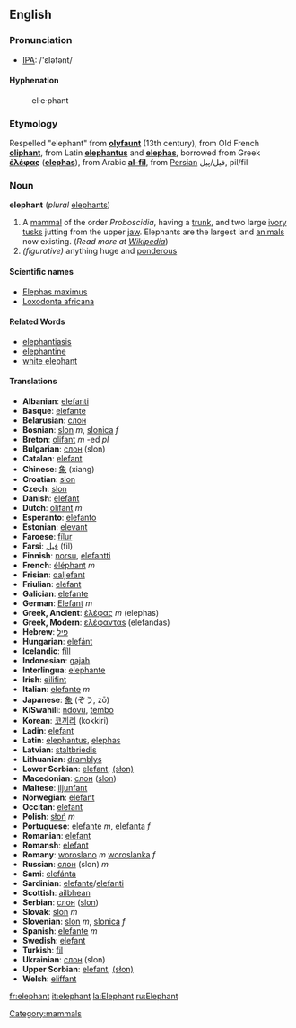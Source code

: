 ==English==
===Pronunciation===
*[[w:IPA|IPA]]: /'ɛləfənt/

====Hyphenation====
:el&middot;e&middot;phant

===Etymology===
Respelled "elephant" from '''[[olyfaunt]]''' (13th century), from Old French '''[[oliphant]]''', from Latin '''[[elephantus]]''' and '''[[elephas]]''', borrowed from Greek '''[[ἐλέφας]]''' ('''[[elephas]]'''), from Arabic '''[[al-fil]]''', from [[Persian]] فیل/پیل, pil/fil

=== Noun ===
'''elephant''' (''plural'' [[elephants]])

#A [[mammal]] of the order ''Proboscidia'', having a [[trunk]], and two large [[ivory]] [[tusks]] jutting from the upper [[jaw]].  Elephants are the largest land [[animal]]s now existing. (''Read more at [[w:elephant|Wikipedia]]'')
# ''(figurative)'' anything huge and [[ponderous]]

====Scientific names====
*[[Elephas maximus]]
*[[Loxodonta africana]]

====Related Words====
*[[elephantiasis]]
*[[elephantine]]
*[[white elephant]]

==== Translations ====
*'''Albanian''': [[elefanti]]
*'''Basque''': [[elefante]]
*'''Belarusian''': [[слон]]
*'''Bosnian''': [[slon]] ''m'', [[slonica]] ''f''
*'''Breton''': [[olifant]] ''m'' -ed ''pl''
*'''Bulgarian''': [[слон]] (slon)
*'''Catalan''': [[elefant]]
*'''Chinese''': [[象]] (xiang)
*'''Croatian''': [[slon]]
*'''Czech''': [[slon]]
*'''Danish''': [[elefant]]
*'''Dutch''': [[olifant]] ''m''
*'''Esperanto''': [[elefanto]]
*'''Estonian''': [[elevant]]
*'''Faroese''': [[fílur]]
*'''Farsi''': [[فيل]] (fil)
*'''Finnish''': [[norsu]], [[elefantti]]
*'''French''': [[éléphant]] ''m''
*'''Frisian''': [[oaljefant]]
*'''Friulian''': [[elefant]]
*'''Galician''': [[elefante]]
*'''German''': [[Elefant]] ''m''
*'''Greek, Ancient''': [[ἐλέφας]] ''m'' (elephas)
*'''Greek, Modern''': [[ελέφανταs]] (elefandas)
*'''Hebrew''': [[פיל]]
*'''Hungarian''': [[elefánt]]
*'''Icelandic''': [[fíll]]
*'''Indonesian''': [[gajah]]
*'''Interlingua''': [[elephante]]
*'''Irish''': [[eilifint]]
*'''Italian''': [[elefante]] ''m''
*'''Japanese''': [[象]] (ぞう, zō)
*'''KiSwahili''': [[ndovu]], [[tembo]]
*'''Korean''': [[코끼리]] (kokkiri)
*'''Ladin''': [[elefant]]
*'''Latin''': [[elephantus]], [[elephas]]
*'''Latvian''': [[staltbriedis]]
*'''Lithuanian''': [[dramblys]]
*'''Lower Sorbian''': [[elefant]], [[(słon)]]
*'''Macedonian''': [[слон]] ([[slon]])
*'''Maltese''': [[iljunfant]]
*'''Norwegian''': [[elefant]]
*'''Occitan''': [[elefant]]
*'''Polish''': [[słoń]] ''m''
*'''Portuguese''': [[elefante]] ''m'', [[elefanta]] ''f''
*'''Romanian''': [[elefant]]
*'''Romansh''': [[elefant]]
*'''Romany''': [[woroslano]] ''m'' [[woroslanka]] ''f''
*'''Russian''': [[слон]] (slon) ''m''
*'''Sami''': [[elefánta]]
*'''Sardinian''': [[elefante]]/[[elefanti]]
*'''Scottish''': [[ailbhean]]
*'''Serbian''': [[слон]] ([[slon]])
*'''Slovak''': [[slon#Slovak|slon]] ''m''
*'''Slovenian''': [[slon]] ''m'', [[slonica]] ''f''
*'''Spanish''': [[elefante]] ''m''
*'''Swedish''': [[elefant]]
*'''Turkish''': [[fil]]
*'''Ukrainian''': [[слон]] (slon)
*'''Upper Sorbian''': [[elefant]], [[(słon)]]
*'''Welsh''': [[eliffant]]

[[Category:mammals]]

[[fr:elephant]]
[[it:elephant]]
[[la:Elephant]]
[[ru:Elephant]]